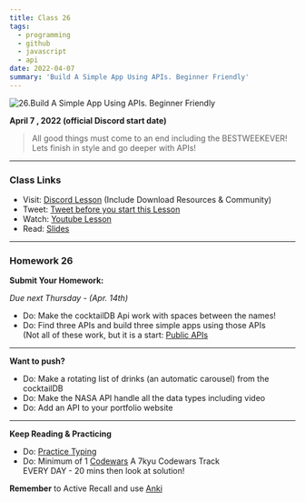 ```yaml
---
title: Class 26
tags:
  - programming
  - github
  - javascript
  - api
date: 2022-04-07
summary: 'Build A Simple App Using APIs. Beginner Friendly'
---
```


![26.Build A Simple App Using APIs. Beginner Friendly](https://cdn.hashnode.com/res/hashnode/image/upload/v1676660737294/o_JEWvxqU.png?auto=compress)

**April 7 , 2022 (official Discord start date)**

> All good things must come to an end including the BESTWEEKEVER! <br /> Lets finish in style and go deeper with APIs!

<hr />

### Class Links

- Visit: [Discord Lesson](https://discord.com/channels/735923219315425401/738891289071714388/961740902248886383) (Include Download Resources & Community)
- Tweet: [Tweet before you start this Lesson](https://twitter.com/leonnoel/status/1512181260801949696)
- Watch: [Youtube Lesson](https://youtu.be/WcSTeotmJtw)
- Read: [Slides](https://slides.com/leonnoel/100devs-javascript-api-fun)

<hr />

### Homework 26

**Submit Your Homework:**

_Due next Thursday - (Apr. 14th)_

- Do: Make the cocktailDB Api work with spaces between the names!
- Do: Find three APIs and build three simple apps using those APIs <br /> (Not all of these work, but it is a start: [Public APIs
  ](https://github.com/public-apis/public-apis)

<hr />

**Want to push?**

- Do: Make a rotating list of drinks (an automatic carousel) from the cocktailDB
- Do: Make the NASA API handle all the data types including video
- Do: Add an API to your portfolio website

<hr />

**Keep Reading & Practicing**

- Do: [Practice Typing](https://www.keybr.com/)
- Do: Minimum of 1 [Codewars](https://codewars.com/) A 7kyu Codewars Track <br /> EVERY DAY - 20 mins then look at solution!

**Remember** to Active Recall and use [Anki](https://apps.ankiweb.net/)
